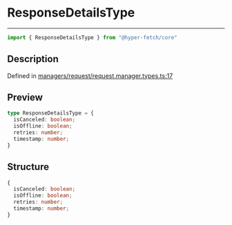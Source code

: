 

# ResponseDetailsType

<div class="api-docs__separator" data-reactroot="">

---

</div><div class="api-docs__import" data-reactroot="">

```ts
import { ResponseDetailsType } from "@hyper-fetch/core"
```

</div><div class="api-docs__section">

## Description

</div><div class="api-docs__description"><span class="api-docs__do-not-parse">



</span></div><p class="api-docs__definition">

Defined in [managers/request/request.manager.types.ts:17](https://github.com/BetterTyped/hyper-fetch/blob/c3e2c45/packages/core/src/managers/request/request.manager.types.ts#L17)

</p><div class="api-docs__section">

## Preview

</div><div class="api-docs__preview type">

```ts
type ResponseDetailsType = {
  isCanceled: boolean; 
  isOffline: boolean; 
  retries: number; 
  timestamp: number; 
}
```

</div><div class="api-docs__section">

## Structure

</div><div class="api-docs__returns">

```ts
{
  isCanceled: boolean;
  isOffline: boolean;
  retries: number;
  timestamp: number;
}
```

</div>